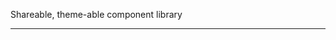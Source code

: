 

<Meta title="Intro/Chipset" />

<Title>
  <LogoSvg /> <strong>{config.title}</strong>{' '}
  <SmartLink href="https://npmjs.com/@newhighsco/chipset" target="_blank">
    <img
      src="https://img.shields.io/npm/v/@newhighsco/chipset.svg"
      alt="NPM version"
    />
  </SmartLink>{' '}
  <SmartLink href="https://github.com/newhighsco/chipset" target="_blank">
    <img
      src="https://img.shields.io/github/stars/newhighsco/chipset?style=social"
      alt="Github"
    />
  </SmartLink>
</Title>

Shareable, theme-able component library

---

<p>
  <CreditLockup />
</p>
